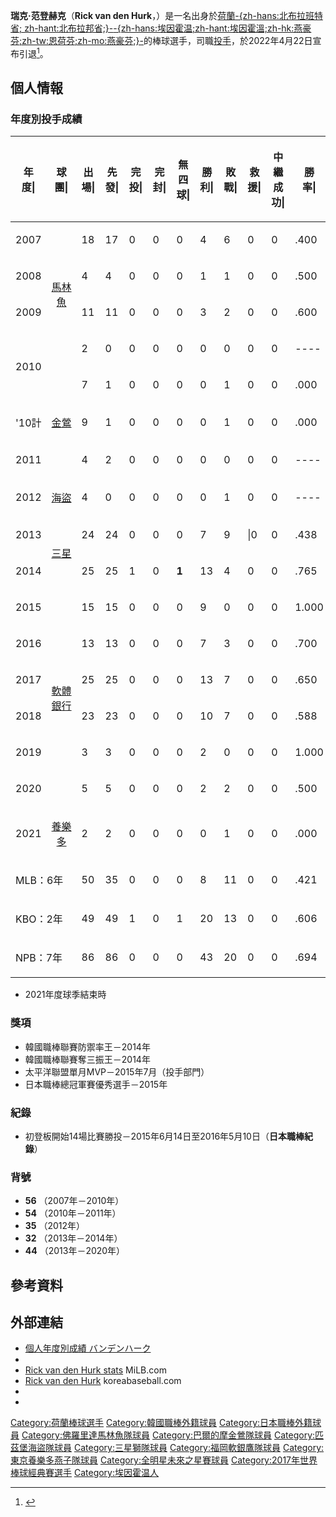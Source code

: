 {{Infobox NPB player|
|name=瑞克·范登赫克<br>Rick Van Den Hurk|
|image=Rick VandenHurk on September 1, 2011.jpg|
|width=300|
|position=投手|
|team=|
|number=|
|bats=右|
|throws=左|
|birthdate={{birth_date_and_age|1985|5|22|mf=y}}|
|birthplace={{NLD}}[[北布拉班特省|-{zh-hans:北布拉班特省; zh-hant:北布拉邦省;}-]][[埃因霍溫|-{zh-hans:埃因霍温;zh-hant:埃因霍溫;zh-hk:燕豪芬;zh-tw:恩荷芬;zh-mo:燕豪芬;}-]]
|debutleague=美國職棒
|debutdate=4月10日
|debutyear=2007年
|debutteam=佛羅里達馬林魚
|statyear=2012年球季
|stat1label=勝投－敗投
|stat1value=8－11
|stat2label=中繼－救援
|stat2value=0－0
|stat3label=三振－四死
|stat3value=179－96
|stat4label=防禦率
|stat4value=6.08
|debut2league=韓國職棒
|debut2date=4月17日
|debut2year=2013年
|debut2team=三星獅
|stat2year=2014年球季
|stat21label=勝投－敗投
|stat21value=20－13
|stat22label=中繼－救援
|stat22value=0－0
|stat23label=三振－四壞
|stat23value=317－93
|stat24label=防禦率
|stat24value=3.55
|debut3league=日本職棒
|debut3date=6月14日
|debut3year=2015年
|debut3team=福岡軟銀鷹
|stat3year=2021年球季
|stat31label=勝投－敗投
|stat31value=43－20
|stat32label=中繼－救援
|stat32value=1－0
|stat33label=三振－四死
|stat33value=547－159
|stat34label=防禦率
|stat34value=3.78
|teams=<nowiki></nowiki> 
* [[邁阿密馬林魚|佛羅里達馬林魚]]（2007年－2010年）
* [[巴爾的摩金鶯|巴爾的摩金鶯]]（2010年－2011年）
* [[匹茲堡海盜|匹茲堡海盜]]（2012年）
* [[三星獅|三星獅]]（2013年－2014年）
* [[福岡軟銀鷹|福岡軟銀鷹]]（2015年－2020年）
* [[東京養樂多燕子|東京養樂多燕子]]（2021年）
| highlights    = 
* 韓國職棒聯賽防禦率王（2014年）
* 韓國職棒聯賽奪三振王（2014年）
| update        = 
}}
'''瑞克·范登赫克'''（'''Rick van den Hurk'''，{{bd|1985年|5月22日|catIdx=Hurk, Rick van den}}）是一名出身於[[荷蘭|荷蘭]][[北布拉班特省|-{zh-hans:北布拉班特省; zh-hant:北布拉邦省;}-]][[埃因霍溫|-{zh-hans:埃因霍温;zh-hant:埃因霍溫;zh-hk:燕豪芬;zh-tw:恩荷芬;zh-mo:燕豪芬;}-]]的棒球選手，司職[[投手|投手]]，於2022年4月22日宣布引退<ref>{{cite web |title=官方引退宣言 |url=https://www.instagram.com/p/CcpbadGIt2E/?igshid=YmMyMTA2M2Y= |accessdate=2022-04-22}}</ref>。

== 個人情報 ==
=== 年度別投手成績 ===
{| class="wikitable" style="text-align:right; font-size:small"
|-bgcolor="#efefef"
!年<br>度|!!球<br>團|!!出<br>場|!!先<br>發|!!完<br>投|!!完<br>封|!!無<br>四<br>球|!!勝<br>利|!!敗<br>戰|!!救<br>援|!!中<br>繼<br>成<br>功|!!勝<br>率|!!打<br>者|!!投<br>球<br>局<br>數|!!被<br>安<br>打|!!被<br>全<br>壘<br>打|!!保<br>送|!!敬<br>遠|!!觸<br>身<br>球|!!三<br>振<br>數|!!暴<br>投|!!犯<br>規|!!失分|!!自<br>責<br>分|!!防<br>禦<br>率|!!WHIP
|-
|style="text-align:center;"|2007
|rowspan="4" style="text-align:center;"|[[佛羅里達馬林魚|馬林魚]]
|18||17||0||0||0||4||6||0||0||.400||379||81.2||94||15||48||5||3||82||4||4||63||62||6.83||1.74
|-
|style="text-align:center;"|2008
|4||4||0||0||0||1||1||0||0||.500||74||14.0||20||1||10||0||2||20||0||0||12||12||7.71||2.14
|-
|style="text-align:center;"|2009
|11||11||0||0||0||3||2||0||0||.600||256||58.2||57||11||21||3||4||49||2||0||29||28||4.30||1.33
|-
|rowspan="2" style="text-align:center;"|2010
|2||0||0||0||0||0||0||0||0||----||9||1.1||3||0||1||0||0||1||0||0||4||1||6.75||3.00
|-
|rowspan="3" style="text-align:center;"|[[巴爾的摩金鶯|金鶯]]
|7||1||0||0||0||0||1||0||0||.000||67||16.1||13||2||7||0||2||17||0||0||10||9||4.96||1.22
|-style="background-color:#f2f2f2;"
!style="text-align:center; white-space:nowrap;"|'10計
|9||1||0||0||0||0||1||0||0||.000||76||17.2||16||2||8||0||2||18||0||0||14||10||5.09||1.36
|-
|style="text-align:center;"|2011
|4||2||0||0||0||0||0||0||0||----||46||9.0||12||4||8||0||1||7||0||0||9||8||8.00||2.22
|-
|style="text-align:center;"|2012
|style="text-align:center;"|[[匹茲堡海盜|海盜]]
|4||0||0||0||0||0||1||0||0||----||16||2.2||5||0||1||0||1||3||2||0||4||4||13.5||2.25
|-
|style="text-align:center;"|2013
|rowspan="2" style="text-align:center;"|[[三星獅|三星]]
|24||24||0||0||0||7||9|||0||0||.438||612||143.2||127||11||48||2||11||137||3||0||67||63||3.90||1.22
|-
|style="text-align:center;"|2014
|25||25||1||0||'''1'''||13||4||0||0||.765||622||152.2||125||15||45||0||5||'''180'''||4||0||54||54||'''3.18'''||'''1.11'''
|-
|style="text-align:center;"|2015
|rowspan="6" style="text-align:center;white-space:nowrap;"|[[福岡軟銀鷹|軟體<br>銀行]]
|15||15||0||0||0||9||0||0||0||1.000||369||93.0||69||6||22||0||4||120||2||0||27||26||2.52||0.98
|-
|style="text-align:center;"|2016
|13||13||0||0||0||7||3||0||0||.700||325||82.0||64||14||15||0||1||92||1||0||37||35||3.84||0.96
|-
|style="text-align:center;"|2017
|25||25||0||0||0||13||7||0||0||.650||623||153.0||127||18||47||0||2||162||4||0||57||55||3.24||1.14
|-
|style="text-align:center;"|2018
|23||23||0||0||0||10||7||0||0||.588||585||138.0||113||'''21'''||'''61'''||2||10||127||2||0||68||66||4.30||1.26
|-
|style="text-align:center;"|2019
|3||3||0||0||0||2||0||0||0||1.000||66||17.1||13||2||2||0||0||22||0||0||7||6||3.12||0.87
|-
|style="text-align: center;"|2020
|5||5||0||0||0||2||2||0||0||.500||113||26.0||28||6||10||0||0||20||0||0||21||20||6.92||1.46
|-
|style="text-align:center;"|2021
|style="text-align:center;"|[[東京養樂多燕子|養樂多]]
|2||2||0||0||0||0||1||0||0||.000||28||4.2||11||2||2||0||1||4||0||0||8||8||15.43||2.79
|-
!colspan="2"|MLB：6年
|50||35||0||0||0||8||11||0||0||.421||847||183.2||204||33||96||8||13||179||8||4||131||124||6.08||1.63
|-
!colspan="2"|KBO：2年
|49||49||1||0||1||20||13||0||0||.606||1234||296.1||252||26||93||2||16||317||7||0||121||117||3.55||1.17
|-
!colspan="2"|NPB：7年
|86||86||0||0||0||43||20||0||0||.694||2109||514.0||425||69||159||2||18||547||9||0||225||216||3.78||1.14
|}
* 2021年度球季結束時

=== 獎項 ===
* 韓國職棒聯賽防禦率王－2014年
* 韓國職棒聯賽奪三振王－2014年
* 太平洋聯盟單月MVP－2015年7月（投手部門）
* 日本職棒總冠軍賽優秀選手－2015年

=== 紀錄 ===
* 初登板開始14場比賽勝投－2015年6月14日至2016年5月10日（'''日本職棒紀錄'''）

=== 背號 ===
* '''56''' （2007年－2010年）
* '''54''' （2010年－2011年）
* '''35''' （2012年）
* '''32''' （2013年－2014年）
* '''44''' （2013年－2020年）

== 參考資料 ==
{{reflist}}

== 外部連結 ==
* [http://npb.jp/bis/players/13515130.html 個人年度別成績 バンデンハーク] {{Wayback|url=http://npb.jp/bis/players/13515130.html |date=20210226113532 }} {{ja icon}} 
* {{Baseballstats |mlb=462995 |espn=28738 |br=v/vanderi01 |fangraphs=5099 |cube=Rick-Vanden-Hurk|brm=vanden001hen}}
* [http://www.milb.com/player/index.jsp?player_id=462995 Rick van den Hurk stats] {{Wayback|url=http://www.milb.com/player/index.jsp?player_id=462995 |date=20200815014355 }} MiLB.com {{en icon}}
* [http://eng.koreabaseball.com/teams/playerinfopitcher/summary.aspx?pcode=63432 Rick van den Hurk] {{Wayback|url=http://eng.koreabaseball.com/teams/playerinfopitcher/summary.aspx?pcode=63432 |date=20160413180328 }} koreabaseball.com {{en icon}}
* {{Twitter|rickvandenhurk}}
* {{Instagram|rick_vdhurk}}
{{2017年世界棒球經典賽荷蘭隊選手列表}}
{{日本職棒總冠軍賽優秀選手}}
{{DEFAULTSORT:Rick Van Den Hurk}}
[[Category:荷蘭棒球選手|Category:荷蘭棒球選手]]
[[Category:韓國職棒外籍球員|Category:韓國職棒外籍球員]]
[[Category:日本職棒外籍球員|Category:日本職棒外籍球員]]
[[Category:佛羅里達馬林魚隊球員|Category:佛羅里達馬林魚隊球員]]
[[Category:巴爾的摩金鶯隊球員|Category:巴爾的摩金鶯隊球員]]
[[Category:匹茲堡海盜隊球員|Category:匹茲堡海盜隊球員]]
[[Category:三星獅隊球員|Category:三星獅隊球員]]
[[Category:福岡軟銀鷹隊球員|Category:福岡軟銀鷹隊球員]]
[[Category:東京養樂多燕子隊球員|Category:東京養樂多燕子隊球員]]
[[Category:全明星未來之星賽球員|Category:全明星未來之星賽球員]]
[[Category:2017年世界棒球經典賽選手|Category:2017年世界棒球經典賽選手]]
[[Category:埃因霍温人|Category:埃因霍温人]]
